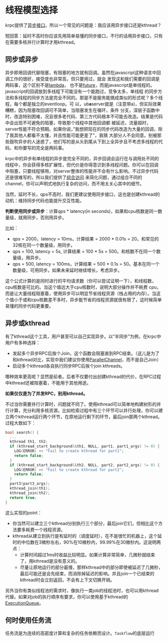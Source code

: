 # 线程模型选择

krpc提供了[异步接口](../krpc/client.mdx#异步访问)，所以一个常见的问题是：我应该用异步接口还是kthread？

短回答：延时不高时你应该先用简单易懂的同步接口，不行的话用异步接口，只有在需要多核并行计算时才用kthread。

## 同步或异步

异步即用回调代替阻塞，有阻塞的地方就有回调。虽然在javascript这种语言中回调工作的很好，接受度也非常高，但只要用过，就会
发现这和我们需要的回调是两码事，这个区别不是[lambda](https://en.wikipedia.org/wiki/Anonymous_function)，
也不是[future](https://en.wikipedia.org/wiki/Futures_and_promises)，而是javascript是单线程的。javascript的回调放到多线程下可能没有一个能跑过，竞争太多，单线程
的同步方法和多线程的同步方法是完全不同的。那是不是服务能搞成类似的形式呢？多个线程，每个都是独立的eventloop。可
以，ub**a**server就是（注意带a)，但实际效果糟糕，因为阻塞改回调可不简单，当阻塞发生在循环，条件
分支，深层子函数中时，改造特别困难，况且很多老代码、第三方代码根本不可能去改造。结果是代码中会出现不可避免的阻塞，导致那个线程中其他回调都
被延迟，流量超时，server性能不符合预期。如果你说，”我想把现在的同步代码改造为大量的回调，除了我其他人都看不太懂，并且性能可能更差了”，我猜
大部分人不会同意。别被那些鼓吹异步的人迷惑了，他们写的是从头到尾从下到上全异步且不考虑多线程的代码，和你要写的完全是两码事。

krpc中的异步和单线程的异步是完全不同的，异步回调会运行在与调用处不同的线程中，你会获得多核扩展性，但代价是你得意识到多线程问题。你可以在回调
中阻塞，只要线程够用，对server整体的性能并不会有什么影响。不过异步代码还是很难写的，所以我们提供了[组合访问](../krpc/combo_channel.mdx)
来简化问题，通过组合不同的channel，你可以声明式地执行复杂的访问，而不用太关心其中的细节。

当然，延时不长，qps不高时，我们更建议使用同步接口，这也是创建kthread的动机：维持同步代码也能提升交互性能。

**判断使用同步或异步**：计算qps * latency(in seconds)，如果和cpu核数是同一数量级，就用同步，否则用异步。

比如：

- qps = 2000，latency = 10ms，计算结果 = 2000 * 0.01s = 20。和常见的32核在同一个数量级，用同步。
- qps = 100, latency = 5s, 计算结果 = 100 * 5s = 500。和核数不在同一个数量级，用异步。
- qps = 500, latency = 100ms，计算结果 = 500 * 0.1s = 50。基本在同一个数量级，可用同步。如果未来延时继续增长，考虑异步。

这个公式计算的是同时进行的平均请求数（你可以尝试证明一下），和线程数，cpu核数是可比的。当这个值远大于cpu核数时，说明大部分操作并不耗费
cpu，而是让大量线程阻塞着，使用异步可以明显节省线程资源（栈占用的内存）。当这个值小于或和cpu核数差不多时，异步能节省的线程资源就很有限了，这时候简单易懂的同步代码更重要。

## 异步或kthread

有了kthread这个工具，用户甚至可以自己实现异步。以“半同步”为例，在krpc中用户有多种选择：

- 发起多个异步RPC后挨个Join，这个函数会阻塞直到RPC结束。（这儿是为了和kthread对比，实现中我们建议你使用[ParallelChannel](../krpc/combo_channel.mdx#ParallelChannel)，而不是自己Join）
- 启动多个kthread各自执行同步RPC后挨个join kthreads。

哪种效率更高呢？显然是前者。后者不仅要付出创建kthread的代价，在RPC过程中kthread还被阻塞着，不能用于其他用途。

**如果仅仅是为了并发RPC，别用kthread。**

不过当你需要并行计算时，问题就不同了。使用kthread可以简单地构建树形的并行计算，充分利用多核资源。比如检索过程中有三个环节可以并行处理，你可以建立两个kthread运行两个环节，在原地运行剩下的环节，最后join那两个kthread。过程大致如下：
```c++
bool search() {
  ...
  kthread th1, th2;
  if (kthread_start_background(&th1, NULL, part1, part1_args) != 0) {
    LOG(ERROR) << "Fail to create kthread for part1";
    return false;
  }
  if (kthread_start_background(&th2, NULL, part2, part2_args) != 0) {
    LOG(ERROR) << "Fail to create kthread for part2";
    return false;
  }
  part3(part3_args);
  kthread_join(th1);
  kthread_join(th2);
  return true;
}
```
这么实现的point：
- 你当然可以建立三个kthread分别执行三个部分，最后join它们，但相比这个方法要多耗费一个线程资源。
- kthread从建立到执行是有延时的（调度延时），在不是很忙的机器上，这个延时的中位数在3微秒左右，90%在10微秒内，99.99%在30微秒内。这说明两点：
  - 计算时间超过1ms时收益比较明显。如果计算非常简单，几微秒就结束了，用kthread是没有意义的。
  - 尽量让原地运行的部分最慢，那样kthread中的部分即使被延迟了几微秒，最后可能还是会先结束，而消除掉延迟的影响。并且join一个已结束的kthread时会立刻返回，不会有上下文切换开销。

另外当你有类似线程池的需求时，像执行一类job的线程池时，也可以用kthread代替。如果对job的执行顺序有要求，你可以使用基于kthread的[ExecutionQueue](execution_queue.mdx)。

## 何时使用任务流

任务流是为连续的高密度计算和复杂的任务依赖而设计。`Taskflow`的底层运行


